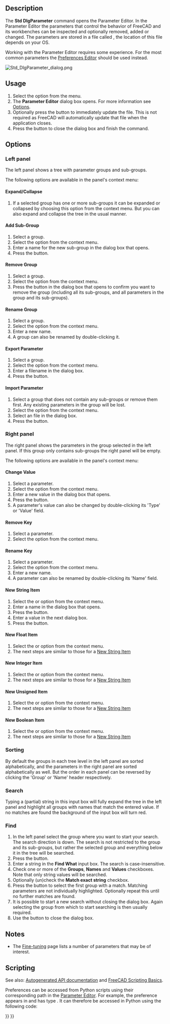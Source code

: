 <languages/>
<translate>

<!--T:27-->
{{Docnav
|[[Std_ProjectUtil|ProjectUtil]]
|[[Std_DlgCustomize|DlgCustomize]]
|[[Std_Tools_Menu|Std Tools Menu]]
|IconL=Std_ProjectUtil.svg
|IconR=Std_DlgCustomize.svg
|IconC=Freecad.svg
}}

<!--T:1-->
{{GuiCommand
|Name=Std DlgParameter
|MenuLocation=Tools → Edit Parameters
|Workbenches=All
|SeeAlso=[[Preferences_Editor|Preferences Editor]]
}}

==Description== <!--T:20-->

<!--T:2-->
The '''Std DlgParameter''' command opens the Parameter Editor. In the Parameter Editor the parameters that control the behavior of FreeCAD and its workbenches can be inspected and optionally removed, added or changed. The parameters are stored in a file called {{FileName|user.cfg}}, the location of this file depends on your OS.

<!--T:7-->
Working with the Parameter Editor requires some experience. For the most common parameters the [[Preferences_Editor|Preferences Editor]] should be used instead.

</translate>
[[Image:Std_DlgParameter_dialog.png]]
<translate>
<!--T:28-->
{{Caption|The Parameter Editor dialog box}}

==Usage== <!--T:21-->

<!--T:3-->
# Select the {{MenuCommand|Tools → [[Image:Std_DlgParameter.svg|16px]] Edit Parameters}} option from the menu.
# The '''Parameter Editor''' dialog box opens. For more information see [[#Options|Options]].
# Optionally press the {{Button|Save to disk}} button to immediately update the {{FileName|user.cfg}} file. This is not required as FreeCAD will automatically update that file when the application closes.
# Press the {{Button|Close}} button to close the dialog box and finish the command.

==Options== <!--T:29-->

===Left panel=== <!--T:30-->

<!--T:31-->
The left panel shows a tree with parameter groups and sub-groups.

<!--T:32-->
The following options are available in the panel's context menu:

====Expand/Collapse==== <!--T:33-->

<!--T:34-->
# If a selected group has one or more sub-groups it can be expanded or collapsed by choosing this option from the context menu. But you can also expand and collapse the tree in the usual manner.

====Add Sub-Group==== <!--T:35-->

<!--T:36-->
# Select a group.
# Select the {{MenuCommand|Add Sub-Group}} option from the context menu.
# Enter a name for the new sub-group in the dialog box that opens.
# Press the {{Button|OK}} button.

====Remove Group==== <!--T:37-->

<!--T:38-->
# Select a group.
# Select the {{MenuCommand|Remove Group}} option from the context menu.
# Press the {{Button|Yes}} button in the dialog box that opens to confirm you want to remove the group (including all its sub-groups, and all parameters in the group and its sub-groups).

====Rename Group==== <!--T:39-->

<!--T:40-->
# Select a group.
# Select the {{MenuCommand|Rename Group}} option from the context menu.
# Enter a new name.
# A group can also be renamed by double-clicking it.

====Export Parameter==== <!--T:41-->

<!--T:42-->
# Select a group.
# Select the {{MenuCommand|Export Parameter}} option from the context menu.
# Enter a filename in the dialog box.
# Press the {{Button|Save}} button.

====Import Parameter==== <!--T:43-->

<!--T:44-->
# Select a group that does not contain any sub-groups or remove them first. Any existing parameters in the group will be lost.
# Select the {{MenuCommand|Import Parameter}} option from the context menu.
# Select an {{FileName|*.FCParam}} file in the dialog box.
# Press the {{Button|Open}} button.

===Right panel=== <!--T:45-->

<!--T:46-->
The right panel shows the parameters in the group selected in the left panel. If this group only contains sub-groups the right panel will be empty.

<!--T:47-->
The following options are available in the panel's context menu:

====Change Value==== <!--T:48-->

<!--T:49-->
# Select a parameter.
# Select the {{MenuCommand|Change Value}} option from the context menu.
# Enter a new value in the dialog box that opens.
# Press the {{Button|OK}} button.
# A parameter's value can also be changed by double-clicking its 'Type' or 'Value' field.

====Remove Key==== <!--T:50-->

<!--T:51-->
# Select a parameter.
# Select the {{MenuCommand|Remove Key}} option from the context menu.

====Rename Key==== <!--T:52-->

<!--T:53-->
# Select a parameter.
# Select the {{MenuCommand|Rename Key}} option from the context menu.
# Enter a new name.
# A parameter can also be renamed by double-clicking its 'Name' field.

====New String Item==== <!--T:54-->

<!--T:55-->
# Select the {{MenuCommand|New String Item}} or {{MenuCommand|New → New String Item}} option from the context menu.
# Enter a name in the dialog box that opens.
# Press the {{Button|OK}} button.
# Enter a value in the next dialog box.
# Press the {{Button|OK}} button.

====New Float Item==== <!--T:56-->

<!--T:57-->
# Select the {{MenuCommand|New Float Item}} or {{MenuCommand|New → New Float Item}} option from the context menu.
# The next steps are similar to those for a [[#New_String_Item|New String Item]]

====New Integer Item==== <!--T:58-->

<!--T:59-->
# Select the {{MenuCommand|New Integer Item}} or {{MenuCommand|New → New Integer Item}} option from the context menu.
# The next steps are similar to those for a [[#New_String_Item|New String Item]]

====New Unsigned Item==== <!--T:60-->

<!--T:61-->
# Select the {{MenuCommand|New Unsigned Item}} or {{MenuCommand|New → New Unsigned Item}} option from the context menu.
# The next steps are similar to those for a [[#New_String_Item|New String Item]]

====New Boolean Item==== <!--T:62-->

<!--T:63-->
# Select the {{MenuCommand|New Boolean Item}} or {{MenuCommand|New → New Boolean Item}} option from the context menu.
# The next steps are similar to those for a [[#New_String_Item|New String Item]]

===Sorting=== <!--T:64-->

<!--T:65-->
By default the groups in each tree level in the left panel are sorted alphabetically, and the parameters in the right  panel are sorted alphabetically as well. But the order in each panel can be reversed by clicking the 'Group' or 'Name' header respectively.

===Search=== <!--T:66-->

<!--T:67-->
Typing a (partial) string in this input box will fully expand the tree in the left panel and highlight all groups with names that match the entered value. If no matches are found the background of the input box will turn red.

===Find=== <!--T:68-->

<!--T:69-->
# In the left panel select the group where you want to start your search. The search direction is down. The search is not restricted to the group and its sub-groups, but rather the selected group and everything below it in the tree will be searched.
# Press the {{Button|Find}} button.
# Enter a string in the '''Find What''' input box. The search is case-insensitive.
# Check one or more of the '''Groups''', '''Names''' and '''Values''' checkboxes. Note that only string values will be searched.
# Optionally (un)check the '''Match exact string''' checkbox.
# Press the {{Button|Find Next}} button to select the first group with a match. Matching parameters are not individually highlighted. Optionally repeat this until no further matches are found.
# It is possible to start a new search without closing the dialog box. Again selecting the group from which to start searching is then usually required.
# Use the {{Button|Cancel}} button to close the dialog box.

==Notes== <!--T:70-->

<!--T:71-->
* The [[Fine-tuning|Fine-tuning]] page lists a number of parameters that may be of interest.

==Scripting== <!--T:10-->

<!--T:72-->
See also: [https://freecad.github.io/SourceDoc/ Autogenerated API documentation] and [[FreeCAD_Scripting_Basics|FreeCAD Scripting Basics]].

<!--T:75-->
Preferences can be accessed from Python scripts using their corresponding path in the [[Std_DlgParameter|Parameter Editor]]. For example, the {{MenuCommand|Edit → Preferences → Import-Export → DXF → Import Settings → Join geometry}} preference appears in {{MenuCommand|Tools → Edit parameters → BaseApp → Preferences → Mod → Draft → dxfCreatePart}} and has type {{incode|Boolean}}. It can therefore be accessed in Python using the following code:

</translate>
{{Code|code=
# get:
App.ParamGet("User parameter:BaseApp/Preferences/Mod/Draft").GetBool("dxfCreatePart")
# set:
App.ParamGet("User parameter:BaseApp/Preferences/Mod/Draft").SetBool("dxfCreatePart", True)
}}
<translate>


<!--T:74-->
{{Docnav
|[[Std_ProjectUtil|ProjectUtil]]
|[[Std_DlgCustomize|DlgCustomize]]
|[[Std_Tools_Menu|Std Tools Menu]]
|IconL=Std_ProjectUtil.svg
|IconR=Std_DlgCustomize.svg
|IconC=Freecad.svg
}}

</translate>
{{Std_Base_navi{{#translation:}}}}
{{Userdocnavi{{#translation:}}}}
